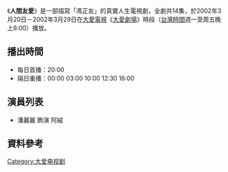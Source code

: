 {{unreferenced|time=2011-03-14T02:43:00+00:00}}
{{電視節目信息框
| 名稱       = 人間友愛
| 圖片       = 
| 類型       = 大愛真實人生劇場
| 導演       = 
| 編劇       = 
| 演出       = 參見演員列表
| 製作人     = 
| 監製人     = 
| 片頭曲     = 
| 片尾曲     = 
| 國家       = {{ROC-TW}}
| 語言       = [[國語|國語]]
| 集數       = 14集
| 每集長     = 48分鐘 (無廣告)
| 製作單位   = 
| 電視台     = [[大愛電視台|大愛電視台]]
| 播出國家   = {{TWN}}
| 開始       = 2002年3月20日
| 結束       = 2002年3月29日
}}
《'''人間友愛'''》是一部描寫「馮正友」的真實人生電視劇，全劇共14集，於2002年3月20日－2002年3月29日在[[大愛電視|大愛電視]]《[[大愛劇場|大愛劇場]]》時段（[[台灣時間|台灣時間]]週一至周五晚上8:00）播放。

==播出時間==
*每日首播：20:00
*隔日重播：00:00 03:00 10:00 12:30 16:00

==演員列表==
*潘麗麗 飾演 阿絨

==資料參考==


{{電視節目的變遷
|電視台=[[大愛電視台|大愛電視台]]
|播放檔次=八點檔（週一至周五晚上8:00）節目
|節目名稱='''人間友愛''' <br />2002年6月1日－2002年3月29日
|上一節目=[[小蓮的故事|小蓮的故事]] <br />2002年3月6日－2002年3月29日
|下一節目=[[我們這一家_(大愛劇場)|我們這一家]] <br />2002年3月30日－2002年4月21日
}}
{{電視節目的變遷
|電視台=[[大愛電視台|大愛電視台]]
|播放檔次=大愛週日劇場（每周日下午13:30）節目
|節目名稱='''人間友愛''' <br />2006年9月10日
|上一節目=天堂的媽媽 <br />2006年9月3日
|下一節目=[[背影_(大愛劇場)|背影]] <br />2006年9月17日
}}
{{電視節目的變遷
|電視台=[[大愛電視台|大愛電視台]]二台
|播放檔次=大愛金鐘劇展（週一至周六凌晨00:00）節目
|節目名稱='''人間友愛''' <br />2007年5月6日－2007年5月9日
|上一節目=[[橘色黃昏|橘色黃昏]] <br />2007年4月13日－2007年5月5日
|下一節目=[[錦貴|錦貴]] <br />2007年5月10日－2007年5月30日
}}
{{電視節目的變遷
|電視台=[[大愛電視台|大愛電視台]]
|播放檔次=大愛週日劇場（每周日下午13:30）節目
|節目名稱='''人間友愛''' <br />2008年6月1日
|上一節目='''撿稻穗系列-'''[[馴富記|馴富記]] <br />2008年5月18日與2008年5月25日
|下一節目=[[背影_(大愛劇場)|背影]] <br />2008年6月8日
}}
{{大愛劇場}}
[[Category:大爱电视剧|Category:大爱电视剧]]